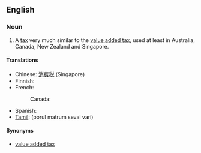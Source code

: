 {{wikipedia}}
==English==

===Noun===
{{en-noun|sg=[[goods]] and [[service]]s [[tax]]|es}}

# A [[tax]] very much similar to the [[value added tax]], used at least in Australia, Canada, New Zealand and Singapore.

====Translations====
{{top}}
*Chinese: [[消费税]] (Singapore)
*Finnish: {{t-|fi|arvonlisävero}}
*French:
*:Canada: {{t|fr|taxe sur les produits et services|f}}
{{mid}}
* Spanish: {{t-|es|impuesto a bienes y servicios|m}}
* [[Tamil]]: {{t-|ta|vari|xs=Tamil}} (porul matrum sevai vari)
{{bottom}}

====Synonyms====
*[[value added tax]]
